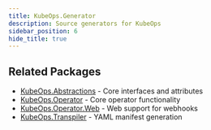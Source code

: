 ```yaml
---
title: KubeOps.Generator
description: Source generators for KubeOps
sidebar_position: 6
hide_title: true
---
```



<Generator />

## Related Packages

- [KubeOps.Abstractions](./abstractions) - Core interfaces and attributes
- [KubeOps.Operator](./operator) - Core operator functionality
- [KubeOps.Operator.Web](./operator-web) - Web support for webhooks
- [KubeOps.Transpiler](./transpiler) - YAML manifest generation
